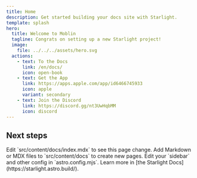 ```yaml
---
title: Home
description: Get started building your docs site with Starlight.
template: splash
hero:
  title: Welcome to Moblin
  tagline: Congrats on setting up a new Starlight project!
  image:
    file: ../../../assets/hero.svg
  actions:
    - text: To the Docs
      link: /en/docs/
      icon: open-book
    - text: Get the App
      link: https://apps.apple.com/app/id6466745933
      icon: apple
      variant: secondary
    - text: Join the Discord
      link: https://discord.gg/nt3UwHqbMM
      icon: discord
---
```



## Next steps

<CardGrid>
	<Card title="Update content" icon="pencil">
		Edit `src/content/docs/index.mdx` to see this page change.
	</Card>
	<Card title="Add new content" icon="add-document">
		Add Markdown or MDX files to `src/content/docs` to create new pages.
	</Card>
	<Card title="Configure your site" icon="setting">
		Edit your `sidebar` and other config in `astro.config.mjs`.
	</Card>
	<Card title="Read the docs" icon="open-book">
		Learn more in [the Starlight Docs](https://starlight.astro.build/).
	</Card>
</CardGrid>
